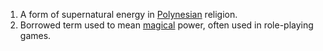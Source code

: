 #A form of supernatural energy in [[Polynesia]]n religion.
#Borrowed term used to mean [[magic]]al power, often used in role-playing games.